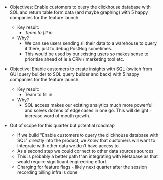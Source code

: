 - Objectives: Enable customers to query the clickhouse database with SQL and return table form data (and maybe graphing) with 5 happy companies for the feature launch
    - Key result:
        - _Team to fill in_
    - Why?
        - We can see users sending all their data to a warehouse to query it there, just to debug PostHog sometimes.
        - This would be used by our existing users so makes sense to prioritise ahead of ie a CRM / marketing tool etc.
- Objective: Enable customers to create insights with SQL (switch from GUI query builder to SQL query builder and back) with 5 happy companies for the feature launch
    - Key result:
        - Team to fill in
    - Why?
        - SQL access makes our existing analytics much more powerful and solves dozens of edge cases in one go. This will delight + increase word of mouth growth.


- Out of scope for this quarter but potential roadmap
    - If we build "Enable customers to query the clickhouse database with SQL" directly into the product, we _know_ that customers will want to integrate with other data we don’t have access to
    - As a second step we could connect to other data sources sources
    - This is probably a better path than integrating with Metabase as that would require significant engineering effort
    - Charging for feature flags - likely next quarter after the session recording billing infra is done

